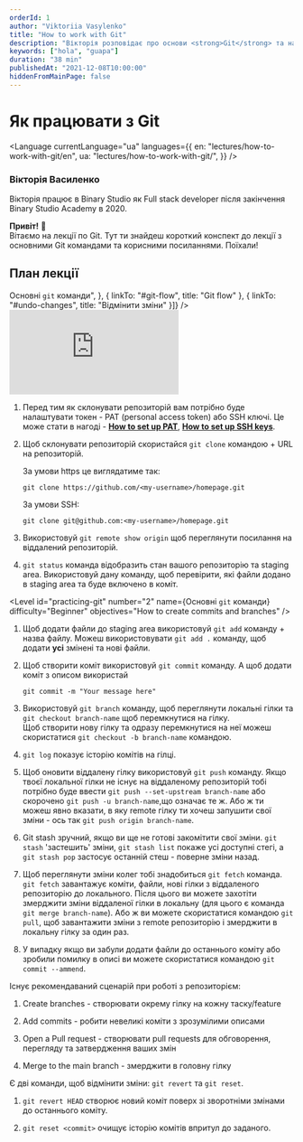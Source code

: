 ```yaml
---
orderId: 1
author: "Viktoriia Vasylenko"
title: "How to work with Git"
description: "Вікторія розповідає про основи <strong>Git</strong> та найбільш поширені команди. А також показує весь процес роботи з Git: від клонування репозиторію до створення пул-реквестів."
keywords: ["hola", "guapa"]
duration: "38 min"
publishedAt: "2021-12-08T10:00:00"
hiddenFromMainPage: false
---
```



<div>
  <h1>
    <strong>Як працювати з Git</strong>
  </h1>
</div>

<Language
  currentLanguage="ua"
  languages={{
    en: "lectures/how-to-work-with-git/en",
    ua: "lectures/how-to-work-with-git/",
  }}
/>

<div>
  <div className="author">
      <div className="avatar-wrapper">
        <object className="avatar-object" role="img" data={viktoriiaVasylenko2021Avatar} aria-label="Viktoriia Vasylenko"></object>
      </div>
      <div className="profile">
        <h3 className="name">Вікторія Василенко</h3>
        <p className="about">
          Вікторія працює в Binary Studio як Full stack developer після закінчення Binary Studio Academy в 2020.
        </p>
      </div>
    </div>
  <div className="bubble" style={{ margin: "-0.5em 1em 1em"}}>
    <strong>Привіт!</strong> 👋<br />Вітаємо на лекції по Git. Тут ти знайдеш короткий конспект до лекції з основними Git командами та корисними посиланнями. Поїхали!
  </div>
</div>

<div id="table-of-contents" className="table-of-contents" style={{ marginTop: 2 + "em"}}>
  <h2><strong>План лекції</strong></h2>
  <TimelineOfContents timeline={[{
    linkTo: "#setting-up-the-repository",
    title: "Налаштування репозиторію"
  }, {
    linkTo: "#practicing-git",
    title: "<span>Основні <code>git</code> команди</span>",
  }, {
    linkTo: "#git-flow",
    title: "Git flow"
  },  {
    linkTo: "#undo-changes",
    title: "Відмінити зміни"
  }]} />
</div>

<VideoWrapper duration="38m 2s">
  <iframe src="https://www.youtube.com/embed/HJ7NW6zatXo" frameborder="0" allow="accelerometer; autoplay; clipboard-write; encrypted-media; gyroscope; picture-in-picture" allowfullscreen></iframe>
</VideoWrapper>

<Level id="setting-up-the-repository" number="1" name="Налаштування репозиторію" difficulty="Beginner" objectives="How to create and clone the repo" />

1. Перед тим як склонувати репозиторій вам потрібно буде налаштувати токен - PAT (personal access token) або SSH ключі. 
   Це може стати в нагоді -
   <a href="https://docs.github.com/en/authentication/keeping-your-account-and-data-secure/creating-a-personal-access-token"><strong>How to set up PAT</strong></a>, 
   <a href="https://docs.github.com/en/authentication/connecting-to-github-with-ssh"><strong>How to set up SSH keys</strong></a>.  

2. Щоб склонувати репозиторій скористайся `git clone` командою + URL на репозиторій.  

   За умови https це виглядатиме так:  
   ```
   git clone https://github.com/<my-username>/homepage.git
   ``` 
   За умови SSH: 
   ```
   git clone git@github.com:<my-username>/homepage.git
   ``` 

3. Використовуй `git remote show origin` щоб переглянути посилання на віддалений репозиторій.

4. `git status` команда відобразить стан вашого репозиторію та staging area. 
   Використовуй дану команду, щоб перевірити, які файли додано в staging area та буде включено в коміт.


<Level id="practicing-git" number="2" name={<span>Основні <code>git</code> команди</span>} difficulty="Beginner" objectives="How to create commits and branches"  />

1. Щоб додати файли до staging area використовуй `git add` команду + назва файлу. 
   Можеш використовувати `git add .` команду, щоб додати <strong>усі</strong> змінені та нові файли.  

2. Щоб створити коміт використовуй `git commit` команду. А щоб додати коміт з описом використай
   ```
   git commit -m "Your message here"
   ```  

3. Використовуй `git branch` команду, щоб переглянути локальні гілки та `git checkout branch-name` щоб перемкнутися на гілку.  
   Щоб створити нову гілку та одразу перемкнутися на неї можеш скористатися `git checkout -b branch-name` командою.  

4. `git log` показує історію комітів на гілці.  

5. Щоб оновити віддалену гілку використовуй `git push` команду. 
   Якщо твоєї локальної гілки не існує на віддаленому репозиторій тобі потрібно буде ввести `git push --set-upstream branch-name` 
   або скорочено `git push -u branch-name`,що означає те ж. Або ж ти можеш явно вказати, в яку remote гілку ти хочеш запушити свої зміни - ось так `git push origin branch-name`.  

6. Git stash зручний, якщо ви ще не готові закомітити свої зміни. `git stash` 'застешить' зміни, `git stash list` покаже усі доступні стегі, 
   а `git stash pop` застосує останній стеш - поверне зміни назад.

7. Щоб переглянути зміни колег тобі знадобиться `git fetch` команда. `git fetch` завантажує
   коміти, файли, нові гілки з віддаленого репозиторію до локального. Після цього ви можете захотіти 
   змерджити зміни віддаленої гілки в локальну (для цього є команда  `git merge branch-name`).
   Або ж ви можете скористатися командою `git pull`, щоб завантажити зміни з remote репозиторію і змерджити в локальну гілку за один раз.

8. У випадку якщо ви забули додати файли до останнього коміту або зробили помилку в описі ви можете скористатися командою `git commit --ammend`. 
 
<Level id="git-flow" number="3" name="Git flow" difficulty="Intermediate" objectives="How to create pull requests" />

Існує рекомендаваний сценарій при роботі з репозиторієм:  

1. Create branches - створювати окрему гілку на кожну таску/feature  

2. Add commits - робити невеликі коміти з зрозумілими описами 

3. Open a Pull request - створювати pull requests для обговорення, перегляду та затвердження ваших змін

4. Merge to the main branch - змерджити в головну гілку


<Level id="undo-changes" number="4" name="Відмінити зміни" difficulty="Hard" objectives="How to revert or reset commits" />

Є дві команди, щоб відмінити зміни: `git revert` та `git reset`.

1. `git revert HEAD` створює новий коміт поверх зі зворотніми змінами до останнього коміту.

2. `git reset <commit>` очищує історію комітів впритул до заданого.

